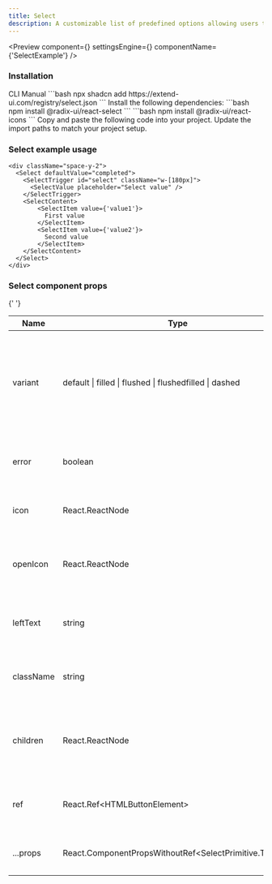 ```yaml
---
title: Select
description: A customizable list of predefined options allowing users to select from — triggered by a button.
---
```


<Preview
  component={<SelectExample />}
  settingsEngine={<SelectSettingsEngine />}
  componentName={'SelectExample'}
/>

### Installation

<Tabs defaultValue="cli">
  <TabsList>
    <TabsTrigger value="cli">CLI</TabsTrigger>
    <TabsTrigger value="manual">Manual</TabsTrigger>
  </TabsList>
  <TabsContent value="cli">
    ```bash 
    npx shadcn add https://extend-ui.com/registry/select.json 
    ```
  </TabsContent>
  <TabsContent value="manual">
    <Steps>
      <Step>
        Install the following dependencies: 
        ```bash 
        npm install @radix-ui/react-select 
        ```
         ```bash 
        npm install @radix-ui/react-icons
        ```
      </Step>
      <Step>
        Copy and paste the following code into your project.
        <ComponentSourceLive componentName={'Select'} />
      </Step>
      <Step>Update the import paths to match your project setup.</Step>
    </Steps>
  </TabsContent>
</Tabs>

### Select example usage

```tsx
<div className="space-y-2">
  <Select defaultValue="completed">
    <SelectTrigger id="select" className="w-[180px]">
      <SelectValue placeholder="Select value" />
    </SelectTrigger>
    <SelectContent>
        <SelectItem value={'value1'}>
          First value
        </SelectItem>
        <SelectItem value={'value2'}>
          Second value
        </SelectItem>
    </SelectContent>
  </Select>
</div>
```

### Select component props

{' '}

<div className="my-6 w-full overflow-x-auto">
  <table className="w-full border-collapse border border-gray-300 bg-white">
    <thead>
      <tr>
        <th>Name</th>
        <th>Type</th>
        <th>Description</th>
      </tr>
    </thead>
    <tbody>
      <tr>
        <td>variant</td>
        <td>default | filled | flushed | flushedfilled | dashed</td>
        <td>
          Defines the visual style of the select trigger and dropdown. Available
          variants include <code>default</code>, <code>filled</code>, <code>flushed</code>, and more.
        </td>
      </tr>
      <tr>
        <td>error</td>
        <td>boolean</td>
        <td>
          If <code>true</code>, applies an error style to the select trigger and helper text.
        </td>
      </tr>
      <tr>
        <td>icon</td>
        <td>React.ReactNode</td>
        <td>
          Custom icon displayed on the left side of the select trigger.
        </td>
      </tr>
      <tr>
        <td>openIcon</td>
        <td>React.ReactNode</td>
        <td>
          Icon displayed to indicate the dropdown is open. Defaults to <code>&lt;CaretSortIcon&gt;</code>.
        </td>
      </tr>
      <tr>
        <td>leftText</td>
        <td>string</td>
        <td>
          Text displayed on the left side of the select trigger before the value.
        </td>
      </tr>
      <tr>
        <td>className</td>
        <td>string</td>
        <td>
          Additional CSS classes to customize the select trigger's appearance.
        </td>
      </tr>
      <tr>
        <td>children</td>
        <td>React.ReactNode</td>
        <td>
          The options or groups that make up the select menu, typically using
          <code>&lt;SelectItem&gt;</code> or <code>&lt;SelectGroup&gt;</code>.
        </td>
      </tr>
      <tr>
        <td>ref</td>
        <td>React.Ref&lt;HTMLButtonElement&gt;</td>
        <td>
          A ref to the select trigger element for direct DOM manipulation.
        </td>
      </tr>
      <tr>
        <td>...props</td>
        <td>React.ComponentPropsWithoutRef&lt;SelectPrimitive.Trigger&gt;</td>
        <td>
          Additional props passed to the root trigger component.
        </td>
      </tr>
    </tbody>
  </table>
</div>
